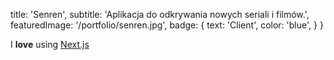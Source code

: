 
  title: 'Senren',
  subtitle: 'Aplikacja do odkrywania nowych seriali i filmów.',
  featuredImage: '/portfolio/senren.jpg',
  badge: {
    text: 'Client',
    color: 'blue',
  }
}

I **love** using [Next.js](https://nextjs.org/)

